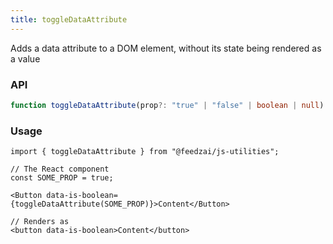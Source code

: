 ```yaml
---
title: toggleDataAttribute
---
```


Adds a data attribute to a DOM element, without its state being rendered as a value

### API

```typescript
function toggleDataAttribute(prop?: "true" | "false" | boolean | null): string | undefined;
```

### Usage

```tsx
import { toggleDataAttribute } from "@feedzai/js-utilities";

// The React component
const SOME_PROP = true;

<Button data-is-boolean={toggleDataAttribute(SOME_PROP)}>Content</Button>

// Renders as
<button data-is-boolean>Content</button>
```
